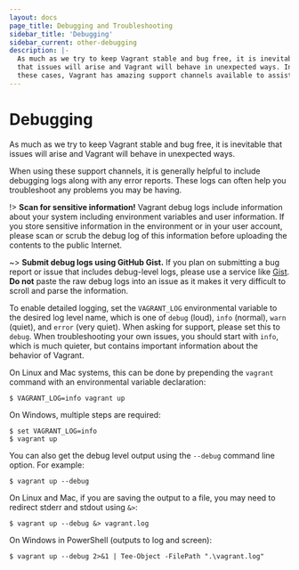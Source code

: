```yaml
---
layout: docs
page_title: Debugging and Troubleshooting
sidebar_title: 'Debugging'
sidebar_current: other-debugging
description: |-
  As much as we try to keep Vagrant stable and bug free, it is inevitable
  that issues will arise and Vagrant will behave in unexpected ways. In
  these cases, Vagrant has amazing support channels available to assist you.
---
```


# Debugging

As much as we try to keep Vagrant stable and bug free, it is inevitable
that issues will arise and Vagrant will behave in unexpected ways.

When using these support channels, it is generally helpful to include
debugging logs along with any error reports. These logs can often help you
troubleshoot any problems you may be having.

!> **Scan for sensitive information!** Vagrant debug logs include information
about your system including environment variables and user information. If you
store sensitive information in the environment or in your user account, please
scan or scrub the debug log of this information before uploading the contents to
the public Internet.

~> **Submit debug logs using GitHub Gist.** If you plan on submitting a bug
report or issue that includes debug-level logs, please use a service like
[Gist](https://gist.github.com). **Do not** paste the raw debug logs into an
issue as it makes it very difficult to scroll and parse the information.

To enable detailed logging, set the `VAGRANT_LOG` environmental variable
to the desired log level name, which is one of `debug` (loud), `info` (normal),
`warn` (quiet), and `error` (very quiet). When asking for support, please
set this to `debug`. When troubleshooting your own issues, you should start
with `info`, which is much quieter, but contains important information
about the behavior of Vagrant.

On Linux and Mac systems, this can be done by prepending the `vagrant`
command with an environmental variable declaration:

```
$ VAGRANT_LOG=info vagrant up
```

On Windows, multiple steps are required:

```
$ set VAGRANT_LOG=info
$ vagrant up
```

You can also get the debug level output using the `--debug` command line
option. For example:

```
$ vagrant up --debug
```

On Linux and Mac, if you are saving the output to a file, you may need to redirect stderr and
stdout using `&>`:

```
$ vagrant up --debug &> vagrant.log
```

On Windows in PowerShell (outputs to log and screen):

```
$ vagrant up --debug 2>&1 | Tee-Object -FilePath ".\vagrant.log"
```
